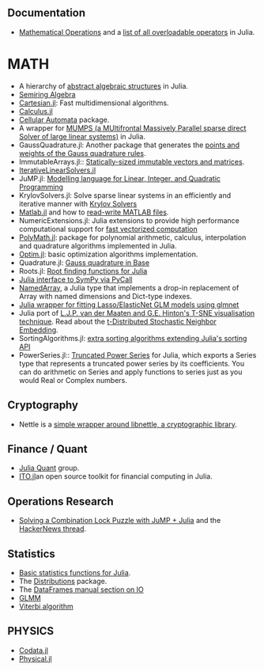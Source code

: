 ==  Documentation ==
* [http://docs.julialang.org/en/release-0.2/manual/mathematical-operations/ Mathematical Operations] and a [https://github.com/JuliaLang/julia/blob/master/src/julia-parser.scm#L1-L19 list of all overloadable operators] in Julia.


= MATH =
* A hierarchy of [https://github.com/alrahimi/algebra/ abstract algebraic structures] in Julia.
* [https://github.com/ViralBShah/SemiringAlgebra.jl Semiring Algebra]
* [https://github.com/timholy/Cartesian.jl Cartesian.jl]: Fast multidimensional algorithms.
* [https://github.com/johnmyleswhite/Calculus.jl Calculus.jl]
* [https://github.com/natj/CellularAutomata.jl Cellular Automata] package.
* A wrapper for [https://github.com/lruthotto/MUMPS MUMPS (a MUltifrontal Massively Parallel sparse direct Solver of large linear systems)] in Julia.
* GaussQuadrature.jl: Another package that generates the [https://github.com/billmclean/GaussQuadrature.jl points and weights of the Gauss quadrature rules].
* ImmutableArrays.jl:: [https://github.com/twadleigh/ImmutableArrays.jl Statically-sized immutable vectors and matrices].
* [https://github.com/andreasnoackjensen/IterativeLinearSolvers.jl IterativeLinearSolvers.jl]
* JuMP.jl: [https://github.com/IainNZ/JuMP.jl Modelling language for Linear, Integer, and Quadratic Programming]
* KrylovSolvers.jl: Solve sparse linear systems in an efficiently and iterative manner with [https://github.com/cfbaptista/KrylovSolvers.jl Krylov Solvers]
* [https://github.com/lindahua/MATLAB.jl Matlab.jl] and how to [https://github.com/lindahua/MATLAB.jl#readwrite-mat-files read-write MATLAB files].
* NumericExtensions.jl: Julia extensions to provide high performance computational support for [https://github.com/lindahua/NumericExtensions.jl fast vectorized computation]
* [https://github.com/cfbaptista/PolyMath.jl PolyMath.jl]: package for polynomial arithmetic, calculus, interpolation and quadrature algorithms implemented in Julia.
* [https://github.com/JuliaOpt/Optim.jl Optim.jl]: basic optimization algorithms implementation.
* Quadrature.jl: [https://github.com/kofron/Quadrature.jl Gauss quadrature in Base]
* Roots.jl: [https://github.com/JuliaLang/Roots.jl Root finding functions for Julia]
* [https://github.com/jverzani/SymPy.jl Julia interface to SymPy via PyCall]
* [https://github.com/davidavdav/NamedArray NamedArray], a Julia type that implements a drop-in replacement of Array with named dimensions and Dict-type indexes.
* [https://github.com/simonster/Glmnet.jl Julia wrapper for fitting Lasso/ElasticNet GLM models using glmnet]
* Julia port of [https://github.com/lejon/TSne.jl  L.J.P. van der Maaten and G.E. Hinton's T-SNE visualisation technique]. Read about the [http://homepage.tudelft.nl/19j49/t-SNE.html t-Distributed Stochastic Neighbor Embedding].
* SortingAlgorithms.jl: [https://github.com/JuliaLang/SortingAlgorithms.jl extra sorting algorithms extending Julia's sorting API]
* PowerSeries.jl:: [https://github.com/jwmerrill/PowerSeries.jl Truncated Power Series] for Julia, which exports a Series type that represents a truncated power series by its coefficients. You can do arithmetic on Series and apply functions to series just as you would Real or Complex numbers.


== Cryptography ==
* Nettle is a [https://github.com/staticfloat/Nettle.jl  simple wrapper around libnettle, a cryptographic library].


== Finance / Quant ==
* [https://github.com/JuliaQuant Julia Quant] group.
* [https://github.com/aviks/Ito.jl ITO.jl]an open source toolkit for financial computing in Julia.


== Operations Research ==
* [http://iaindunning.com/2013/combination-locks.html Solving a Combination Lock Puzzle with JuMP + Julia] and the [https://news.ycombinator.com/item?id=6425160 HackerNews thread].


== Statistics ==
* [https://github.com/JuliaStats/Stats.jl Basic statistics functions for Julia].
* The [http://juliastats.github.io/Distributions.jl/index.html Distributions] package.
* The [http://juliastats.github.io/DataFrames.jl/io.html DataFrames manual section on IO]
* [https://github.com/dmbates/MixedModels.jl GLMM]
* [https://github.com/lindahua/DiscreteInference.jl Viterbi algorithm]


== PHYSICS ==
* [https://github.com/kofron/Codata.jl Codata.jl]
* [https://github.com/ggggggggg/Physical.jl Physical.jl]
